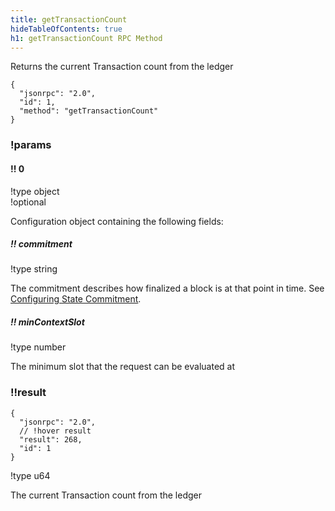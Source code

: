 ```yaml
---
title: getTransactionCount
hideTableOfContents: true
h1: getTransactionCount RPC Method
---
```


Returns the current Transaction count from the ledger

<APIMethod>

```jsonc !!request
{
  "jsonrpc": "2.0",
  "id": 1,
  "method": "getTransactionCount"
}
```

### !params

#### !! 0

!type object  
!optional

Configuration object containing the following fields:

##### !! commitment

!type string

The commitment describes how finalized a block is at that point in time. See
[Configuring State Commitment](/docs/rpc#configuring-state-commitment).

##### !! minContextSlot

!type number

The minimum slot that the request can be evaluated at

### !!result

```jsonc !response
{
  "jsonrpc": "2.0",
  // !hover result
  "result": 268,
  "id": 1
}
```

!type u64

The current Transaction count from the ledger

</APIMethod>
